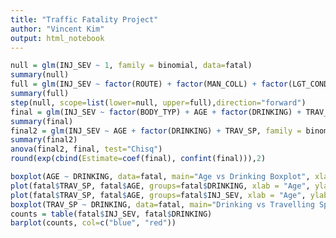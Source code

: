 ---
title: "Traffic Fatality Project"
author: "Vincent Kim"
output: html_notebook
---

```{r}
null = glm(INJ_SEV ~ 1, family = binomial, data=fatal)
summary(null)
full = glm(INJ_SEV ~ factor(ROUTE) + factor(MAN_COLL) + factor(LGT_COND)+factor(WEATHERlight)+factor(BODY_TYP)+AGE+factor(DRINKING)+TRAV_SP+factor(L_TYPE), family=binomial, data=fatal)
summary(full)
step(null, scope=list(lower=null, upper=full),direction="forward")
final = glm(INJ_SEV ~ factor(BODY_TYP) + AGE + factor(DRINKING) + TRAV_SP, family = binomial, data=fatal)
summary(final)
final2 = glm(INJ_SEV ~ AGE + factor(DRINKING) + TRAV_SP, family = binomial, data=fatal)
summary(final2)
anova(final2, final, test="Chisq")
round(exp(cbind(Estimate=coef(final), confint(final))),2)

boxplot(AGE ~ DRINKING, data=fatal, main="Age vs Drinking Boxplot", xlab = "Drinking?", ylab = "Age", ylim=c(0,100))
plot(fatal$TRAV_SP, fatal$AGE, groups=fatal$DRINKING, xlab = "Age", ylab = "TRAV_SP", ylim=c(0,150), col=c("red", "blue") )
plot(fatal$TRAV_SP, fatal$AGE, groups=fatal$INJ_SEV, xlab = "Age", ylab = "TRAV_SP", ylim=c(0,150), col=c("red", "blue") )
boxplot(TRAV_SP ~ DRINKING, data=fatal, main="Drinking vs Travelling Speed", xlab = "Drinking?", ylab = "Travelling speed", ylim=c(0,150))
counts = table(fatal$INJ_SEV, fatal$DRINKING)
barplot(counts, col=c("blue", "red"))

```



